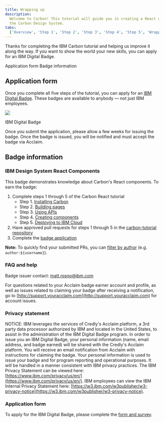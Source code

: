 ```yaml
---
title: Wrapping up
description:
  Welcome to Carbon! This tutorial will guide you in creating a React app with
  the Carbon Design System.
tabs:
  ['Overview', 'Step 1', 'Step 2', 'Step 3', 'Step 4', 'Step 5', 'Wrapping up']
---
```


<PageDescription>

Thanks for completing the IBM Carbon tutorial and helping us improve it along
the way. If you want to show the world your new skills, you can apply for an IBM
Digital Badge.

</PageDescription>

<AnchorLinks>

<AnchorLink>Application form</AnchorLink>
<AnchorLink>Badge information</AnchorLink>

</AnchorLinks>

## Application form

Once you complete all five steps of the tutorial, you can apply for an
[IBM Digital Badge](https://www.surveygizmo.com/s3/5163103/IBM-Carbon-Design-System-Developer-Essentials-React-v2).
These badges are available to anybody — not just IBM employees.

<Row>
<Column colLg={8}>

![](/images/carbon-badge.png)

<Caption>IBM Digital Badge</Caption>

</Column>
</Row>

Once you submit the application, please allow a few weeks for issuing the badge.
Once the badge is issued, you will be notified and must accept the badge via
Acclaim.

## Badge information

### IBM Design System React Components

This badge demonstrates knowledge about Carbon's React components. To earn the
badge:

1. Complete steps 1 through 5 of the Carbon React tutorial
   - Step 1. [Installing Carbon](/tutorial/react/step-1)
   - Step 2. [Building pages](/tutorial/react/step-2)
   - Step 3. [Using APIs](/tutorial/react/step-3)
   - Step 4. [Creating components](/tutorial/react/step-4)
   - Step 5. [Deploying to IBM Cloud](/tutorial/react/step-5)
2. Have approved pull requests for steps 1 through 5 in the
   [carbon-tutorial repository](https://github.com/carbon-design-system/carbon-tutorial)
3. Complete the
   [badge application](https://www.surveygizmo.com/s3/5163103/IBM-Carbon-Design-System-Developer-Essentials-React-v2)

<InlineNotification>

**Note:** To quickly find your submitted PRs, you can
[filter by author](https://github.com/carbon-design-system/carbon-tutorial/pulls?utf8=%E2%9C%93&q=author%3Ausername)
(e.g. `author:${username}`).

</InlineNotification>

### FAQ and help

Badge issuer contact: matt.rosno@ibm.com

For questions related to your Acclaim badge earner account and profile, as well
as issues related to claiming your badge after receiving a notification, go to
[http://support.youracclaim.com](http://support.youracclaim.com) for account
issues.

### Privacy statement

NOTICE: IBM leverages the services of Credly's Acclaim platform, a 3rd party
data processor authorized by IBM and located in the United States, to assist in
the administration of the IBM Digital Badge program. In order to issue you an
IBM Digital Badge, your personal information (name, email address, and badge
earned) will be shared with the Credly's Acclaim platform. You will receive an
email notification from Acclaim with instructions for claiming the badge. Your
personal information is used to issue your badge and for program reporting and
operational purposes. It will be handled in a manner consistent with IBM privacy
practices. The IBM Privacy Statement can be viewed here:
[https://www.ibm.com/privacy/us/en/](https://www.ibm.com/privacy/us/en/). IBM
employees can view the IBM Internal Privacy Statement here:
[https://w3.ibm.com/w3publisher/w3-privacy-notice](https://w3.ibm.com/w3publisher/w3-privacy-notice).

### Application form

To apply for the IBM Digital Badge, please complete the
[form and survey](https://www.surveygizmo.com/s3/5163103/IBM-Carbon-Design-System-Developer-Essentials-React-v2).
